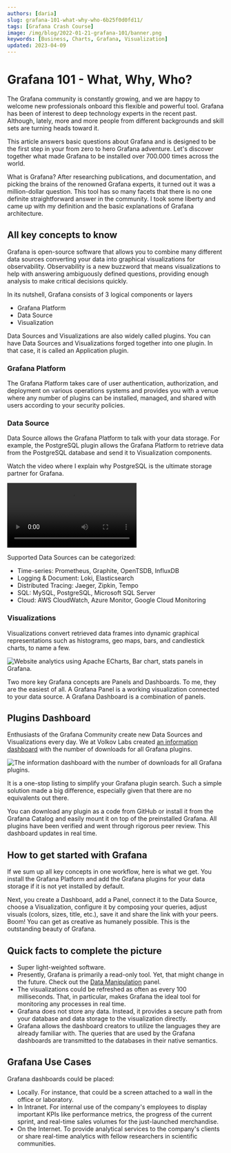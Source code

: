 ```yaml
---
authors: [daria]
slug: grafana-101-what-why-who-6b25f0d0fd11/
tags: [Grafana Crash Course]
image: /img/blog/2022-01-21-grafana-101/banner.png
keywords: [Business, Charts, Grafana, Visualization]
updated: 2023-04-09
---
```



# Grafana 101 - What, Why, Who?

The Grafana community is constantly growing, and we are happy to welcome new professionals onboard this flexible and powerful tool. Grafana has been of interest to deep technology experts in the recent past. Although, lately, more and more people from different backgrounds and skill sets are turning heads toward it.

This article answers basic questions about Grafana and is designed to be the first step in your from zero to hero Grafana adventure. Let's discover together what made Grafana to be installed over 700.000 times across the world.

What is Grafana? After researching publications, and documentation, and picking the brains of the renowned Grafana experts, it turned out it was a million-dollar question. This tool has so many facets that there is no one definite straightforward answer in the community. I took some liberty and came up with my definition and the basic explanations of Grafana architecture.

## All key concepts to know

Grafana is open-source software that allows you to combine many different data sources converting your data into graphical visualizations for observability. Observability is a new buzzword that means visualizations to help with answering ambiguously defined questions, providing enough analysis to make critical decisions quickly.

In its nutshell, Grafana consists of 3 logical components or layers

- Grafana Platform
- Data Source
- Visualization

Data Sources and Visualizations are also widely called plugins. You can have Data Sources and Visualizations forged together into one plugin. In that case, it is called an Application plugin.

### Grafana Platform

The Grafana Platform takes care of user authentication, authorization, and deployment on various operations systems and provides you with a venue where any number of plugins can be installed, managed, and shared with users according to your security policies.

### Data Source

Data Source allows the Grafana Platform to talk with your data storage. For example, the PostgreSQL plugin allows the Grafana Platform to retrieve data from the PostgreSQL database and send it to Visualization components.

Watch the video where I explain why PostgreSQL is the ultimate storage partner for Grafana.

<Video
  src="https://www.youtube.com/embed/SbjIWnrMIgk"
  title="PostgreSQL with Timescale is the ultimate storage partner for Grafana."
/>

Supported Data Sources can be categorized:

- Time-series: Prometheus, Graphite, OpenTSDB, InfluxDB
- Logging & Document: Loki, Elasticsearch
- Distributed Tracing: Jaeger, Zipkin, Tempo
- SQL: MySQL, PostgreSQL, Microsoft SQL Server
- Cloud: AWS CloudWatch, Azure Monitor, Google Cloud Monitoring

### Visualizations

Visualizations convert retrieved data frames into dynamic graphical representations such as histograms, geo maps, bars, and candlestick charts, to name a few.

<Image
  title="Website analytics using Apache ECharts, Bar chart, stats panels in Grafana."
  src="/img/blog/2022-01-21-grafana-101/visualization.png"
  lazy={false}
/>

Two more key Grafana concepts are Panels and Dashboards. To me, they are the easiest of all. A Grafana Panel is a working visualization connected to your data source. A Grafana Dashboard is a combination of panels.

## Plugins Dashboard

Enthusiasts of the Grafana Community create new Data Sources and Visualizations every day. We at Volkov Labs created [an information dashboard](https://release.volkovlabs.io/d/hHK1qmpnk/grafana-catalog?orgId=1) with the number of downloads for all Grafana plugins.

<Image
  title="The information dashboard with the number of downloads for all Grafana plugins."
  src="/img/blog/2022-01-21-grafana-101/dashboard.png"
/>

It is a one-stop listing to simplify your Grafana plugin search. Such a simple solution made a big difference, especially given that there are no equivalents out there.

You can download any plugin as a code from GitHub or install it from the Grafana Catalog and easily mount it on top of the preinstalled Grafana. All plugins have been verified and went through rigorous peer review. This dashboard updates in real time.

## How to get started with Grafana

If we sum up all key concepts in one workflow, here is what we get. You install the Grafana Platform and add the Grafana plugins for your data storage if it is not yet installed by default.

Next, you create a Dashboard, add a Panel, connect it to the Data Source, choose a Visualization, configure it by composing your queries, adjust visuals (colors, sizes, title, etc.), save it and share the link with your peers. Boom! You can get as creative as humanely possible. This is the outstanding beauty of Grafana.

## Quick facts to complete the picture

- Super light-weighted software.
- Presently, Grafana is primarily a read-only tool. Yet, that might change in the future. Check out the [Data Manipulation](/plugins/volkovlabs-form-panel) panel.
- The visualizations could be refreshed as often as every 100 milliseconds. That, in particular, makes Grafana the ideal tool for monitoring any processes in real time.
- Grafana does not store any data. Instead, it provides a secure path from your database and data storage to the visualization directly.
- Grafana allows the dashboard creators to utilize the languages they are already familiar with. The queries that are used by the Grafana dashboards are transmitted to the databases in their native semantics.

## Grafana Use Cases

Grafana dashboards could be placed:

- Locally. For instance, that could be a screen attached to a wall in the office or laboratory.
- In Intranet. For internal use of the company's employees to display important KPIs like performance metrics, the progress of the current sprint, and real-time sales volumes for the just-launched merchandise.
- On the Internet. To provide analytical services to the company's clients or share real-time analytics with fellow researchers in scientific communities.
